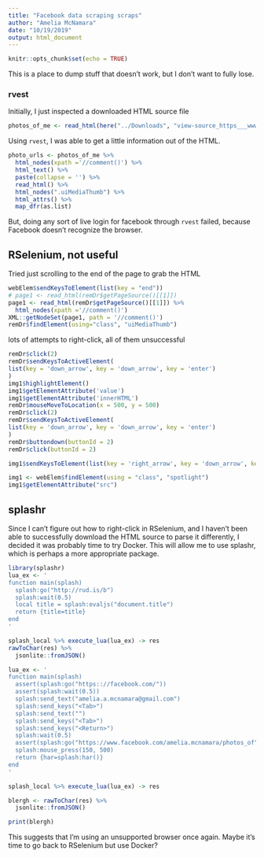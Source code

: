 ```yaml
---
title: "Facebook data scraping scraps"
author: "Amelia McNamara"
date: "10/19/2019"
output: html_document
---
```


```r
knitr::opts_chunk$set(echo = TRUE)
```

This is a place to dump stuff that doesn't work, but I don't want to fully lose. 

### rvest

Initially, I just inspected a downloaded HTML source file
```r
photos_of_me <- read_html(here("../Downloads", "view-source_https___www.facebook.com_amelia.mcnamara_photos_of.htm"))
```

Using `rvest`, I was able to get a little information out of the HTML. 

```r
photo_urls <- photos_of_me %>%
  html_nodes(xpath ='//comment()') %>%
  html_text() %>%
  paste(collapse = '') %>%
  read_html() %>%
  html_nodes(".uiMediaThumb") %>%
  html_attrs() %>%
  map_dfr(as.list)
```

But, doing any sort of live login for facebook through `rvest` failed, because Facebook doesn't recognize the browser.



## RSelenium, not useful


Tried just scrolling to the end of the page to grab the HTML
```r
webElem$sendKeysToElement(list(key = "end"))
# page1 <- read_html(remDr$getPageSource()[[1]]) 
page1 <- read_html(remDr$getPageSource()[[1]]) %>%
  html_nodes(xpath ='//comment()')
XML::getNodeSet(page1, path = '//comment()')
remDr$findElement(using="class", "uiMediaThumb")
```

lots of attempts to right-click, all of them unsuccessful
```r
remDr$click(2)
remDr$sendKeysToActiveElement(
list(key = 'down_arrow', key = 'down_arrow', key = 'enter')
)
img1$highlightElement()
img1$getElementAttribute('value')
img1$getElementAttribute('innerHTML')
remDr$mouseMoveToLocation(x = 500, y = 500)
remDr$click(2)
remDr$sendKeysToActiveElement(
list(key = 'down_arrow', key = 'down_arrow', key = 'enter')
)
remDr$buttondown(buttonId = 2)
remDr$click(buttonId = 2)
```

```r
img1$sendKeysToElement(list(key = 'right_arrow', key = 'down_arrow', key = 'down_arrow',  key = 'down_arrow', key = 'enter'))
```

```r
img1 <- webElem$findElement(using = "class", "spotlight")
img1$getElementAttribute("src")
```






## splashr
Since I can't figure out how to right-click in RSelenium, and I haven't been able to successfully download the HTML source to parse it differently, I decided it was probably time to try Docker. This will allow me to use splashr, which is perhaps a more appropriate package. 


```r
library(splashr)
lua_ex <- '
function main(splash)
  splash:go("http://rud.is/b")
  splash:wait(0.5)
  local title = splash:evaljs("document.title")
  return {title=title}
end
'

splash_local %>% execute_lua(lua_ex) -> res
rawToChar(res) %>% 
  jsonlite::fromJSON()
```

```r
lua_ex <- '
function main(splash)
  assert(splash:go("https:://facebook.com/"))
  assert(splash:wait(0.5))
  splash:send_text("amelia.a.mcnamara@gmail.com")
  splash:send_keys("<Tab>")
  splash:send_text("")
  splash:send_keys("<Tab>")
  splash:send_keys("<Return>")
  splash:wait(0.5)
  assert(splash:go("https://www.facebook.com/amelia.mcnamara/photos_of"))
  splash:mouse_press(150, 500)
  return {har=splash:har()}
end
'

splash_local %>% execute_lua(lua_ex) -> res

blergh <- rawToChar(res) %>% 
  jsonlite::fromJSON()

print(blergh)
```

This suggests that I'm using an unsupported browser once again. Maybe it's time to go back to RSelenium but use Docker?




